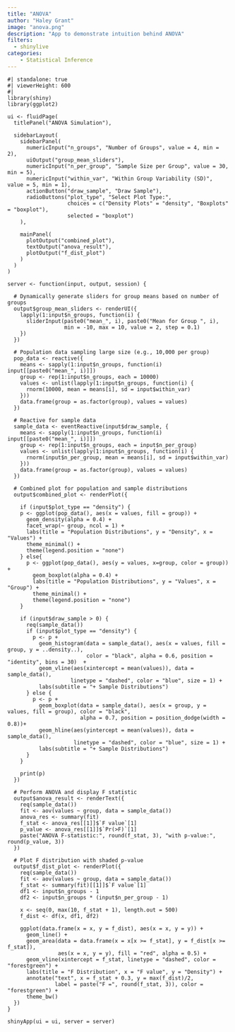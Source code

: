 ```yaml
---
title: "ANOVA"
author: "Haley Grant"
image: "anova.png"
description: "App to demonstrate intuition behind ANOVA"
filters: 
  - shinylive
categories:
    - Statistical Inference
---
```


```shinylive-r
#| standalone: true
#| viewerHeight: 600
#| 
library(shiny)
library(ggplot2)

ui <- fluidPage(
  titlePanel("ANOVA Simulation"),
  
  sidebarLayout(
    sidebarPanel(
      numericInput("n_groups", "Number of Groups", value = 4, min = 2),
      uiOutput("group_mean_sliders"),
      numericInput("n_per_group", "Sample Size per Group", value = 30, min = 5),
      numericInput("within_var", "Within Group Variability (SD)", value = 5, min = 1),
      actionButton("draw_sample", "Draw Sample"),
      radioButtons("plot_type", "Select Plot Type:",
                   choices = c("Density Plots" = "density", "Boxplots" = "boxplot"),
                   selected = "boxplot")
    ),
    
    mainPanel(
      plotOutput("combined_plot"),
      textOutput("anova_result"),
      plotOutput("f_dist_plot")
    )
  )
)

server <- function(input, output, session) {
  
  # Dynamically generate sliders for group means based on number of groups
  output$group_mean_sliders <- renderUI({
    lapply(1:input$n_groups, function(i) {
      sliderInput(paste0("mean_", i), paste0("Mean for Group ", i), 
                  min = -10, max = 10, value = 2, step = 0.1)
    })
  })
  
  # Population data sampling large size (e.g., 10,000 per group)
  pop_data <- reactive({
    means <- sapply(1:input$n_groups, function(i) input[[paste0("mean_", i)]])
    group <- rep(1:input$n_groups, each = 10000)
    values <- unlist(lapply(1:input$n_groups, function(i) {
      rnorm(10000, mean = means[i], sd = input$within_var)
    }))
    data.frame(group = as.factor(group), values = values)
  })
  
  # Reactive for sample data
  sample_data <- eventReactive(input$draw_sample, {
    means <- sapply(1:input$n_groups, function(i) input[[paste0("mean_", i)]])
    group <- rep(1:input$n_groups, each = input$n_per_group)
    values <- unlist(lapply(1:input$n_groups, function(i) {
      rnorm(input$n_per_group, mean = means[i], sd = input$within_var)
    }))
    data.frame(group = as.factor(group), values = values)
  })
  
  # Combined plot for population and sample distributions
  output$combined_plot <- renderPlot({
    
    if (input$plot_type == "density") {
    p <- ggplot(pop_data(), aes(x = values, fill = group)) +
      geom_density(alpha = 0.4) +
      facet_wrap(~ group, ncol = 1) +
      labs(title = "Population Distributions", y = "Density", x = "Values") +
      theme_minimal() +
      theme(legend.position = "none")
    } else{
      p <- ggplot(pop_data(), aes(y = values, x=group, color = group)) +
        geom_boxplot(alpha = 0.4) +
        labs(title = "Population Distributions", y = "Values", x = "Group") +
        theme_minimal() +
        theme(legend.position = "none")
    }
    
    if (input$draw_sample > 0) {
      req(sample_data())
      if (input$plot_type == "density") {
        p <- p +
          geom_histogram(data = sample_data(), aes(x = values, fill = group, y = ..density..), 
                         color = "black", alpha = 0.6, position = "identity", bins = 30)  +
          geom_vline(aes(xintercept = mean(values)), data = sample_data(), 
                    linetype = "dashed", color = "blue", size = 1) +
          labs(subtitle = "+ Sample Distributions")
      } else {
        p <- p +
          geom_boxplot(data = sample_data(), aes(x = group, y = values, fill = group), color = "black", 
                       alpha = 0.7, position = position_dodge(width = 0.8))+
          geom_hline(aes(yintercept = mean(values)), data = sample_data(), 
                     linetype = "dashed", color = "blue", size = 1) +
          labs(subtitle = "+ Sample Distributions")
      }
    }
    
    print(p)
  })
  
  # Perform ANOVA and display F statistic
  output$anova_result <- renderText({
    req(sample_data())
    fit <- aov(values ~ group, data = sample_data())
    anova_res <- summary(fit)
    f_stat <- anova_res[[1]]$`F value`[1]
    p_value <- anova_res[[1]]$`Pr(>F)`[1]
    paste("ANOVA F-statistic:", round(f_stat, 3), "with p-value:", round(p_value, 3))
  })
  
  # Plot F distribution with shaded p-value
  output$f_dist_plot <- renderPlot({
    req(sample_data())
    fit <- aov(values ~ group, data = sample_data())
    f_stat <- summary(fit)[[1]]$`F value`[1]
    df1 <- input$n_groups - 1
    df2 <- input$n_groups * (input$n_per_group - 1)
    
    x <- seq(0, max(10, f_stat + 1), length.out = 500)
    f_dist <- df(x, df1, df2)
    
    ggplot(data.frame(x = x, y = f_dist), aes(x = x, y = y)) +
      geom_line() +
      geom_area(data = data.frame(x = x[x >= f_stat], y = f_dist[x >= f_stat]), 
                aes(x = x, y = y), fill = "red", alpha = 0.5) +
      geom_vline(xintercept = f_stat, linetype = "dashed", color = "forestgreen") +
      labs(title = "F Distribution", x = "F value", y = "Density") +
      annotate("text", x = f_stat + 0.3, y = max(f_dist)/2, 
               label = paste("F =", round(f_stat, 3)), color = "forestgreen") +
      theme_bw()
  })
}

shinyApp(ui = ui, server = server)


```
